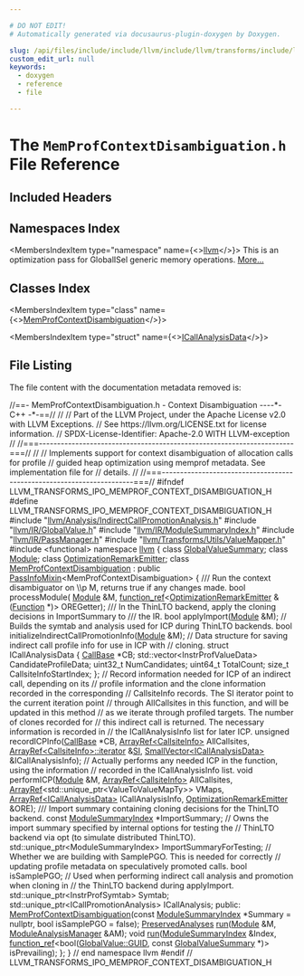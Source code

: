 ```yaml
---

# DO NOT EDIT!
# Automatically generated via docusaurus-plugin-doxygen by Doxygen.

slug: /api/files/include/include/llvm/include/llvm/transforms/include/llvm/transforms/ipo/memprofcontextdisambiguation-h
custom_edit_url: null
keywords:
  - doxygen
  - reference
  - file

---
```





# The `MemProfContextDisambiguation.h` File Reference

<DoxygenPage pluginConfig={pluginConfig}>



## Included Headers

<IncludesList>
<IncludesListItem
  filePath="llvm/Analysis/IndirectCallPromotionAnalysis.h"
  permalink="/docs/api/files/include/include/llvm/include/llvm/analysis/indirectcallpromotionanalysis-h"
  isLocal="true" />
<IncludesListItem
  filePath="llvm/IR/GlobalValue.h"
  permalink="/docs/api/files/include/include/llvm/include/llvm/ir/globalvalue-h"
  isLocal="true" />
<IncludesListItem
  filePath="llvm/IR/ModuleSummaryIndex.h"
  permalink="/docs/api/files/include/include/llvm/include/llvm/ir/modulesummaryindex-h"
  isLocal="true" />
<IncludesListItem
  filePath="llvm/IR/PassManager.h"
  permalink="/docs/api/files/include/include/llvm/include/llvm/ir/passmanager-h"
  isLocal="true" />
<IncludesListItem
  filePath="llvm/Transforms/Utils/ValueMapper.h"
  permalink="/docs/api/files/include/include/llvm/include/llvm/transforms/include/llvm/transforms/utils/valuemapper-h"
  isLocal="true" />
<IncludesListItem
  filePath="functional"
  permalink=""
  isLocal="false" />
</IncludesList>

## Namespaces Index

<MembersIndex>

<MembersIndexItem
  type="namespace"
  name={<><a href="/docs/api/namespaces/llvm">llvm</a></>}>
This is an optimization pass for GlobalISel generic memory operations. <a href="/docs/api/namespaces/llvm/#details">More...</a>
</MembersIndexItem>

</MembersIndex>

## Classes Index

<MembersIndex>

<MembersIndexItem
  type="class"
  name={<><a href="/docs/api/classes/llvm/memprofcontextdisambiguation">MemProfContextDisambiguation</a></>}>
</MembersIndexItem>

<MembersIndexItem
  type="struct"
  name={<><a href="/docs/api/structs/llvm/memprofcontextdisambiguation/icallanalysisdata">ICallAnalysisData</a></>}>
</MembersIndexItem>

</MembersIndex>


## File Listing

The file content with the documentation metadata removed is:

<ProgramListing>

<Link id="l00001" /><CodeLine lineNumber="1"><Highlight kind="comment">//==- MemProfContextDisambiguation.h - Context Disambiguation ----&#42;- C++ -&#42;-==//</Highlight><Highlight kind="normal"></Highlight></CodeLine>
<Link id="l00002" /><CodeLine lineNumber="2"><Highlight kind="normal"></Highlight><Highlight kind="comment">//</Highlight><Highlight kind="normal"></Highlight></CodeLine>
<Link id="l00003" /><CodeLine lineNumber="3"><Highlight kind="normal"></Highlight><Highlight kind="comment">// Part of the LLVM Project, under the Apache License v2.0 with LLVM Exceptions.</Highlight><Highlight kind="normal"></Highlight></CodeLine>
<Link id="l00004" /><CodeLine lineNumber="4"><Highlight kind="normal"></Highlight><Highlight kind="comment">// See https://llvm.org/LICENSE.txt for license information.</Highlight><Highlight kind="normal"></Highlight></CodeLine>
<Link id="l00005" /><CodeLine lineNumber="5"><Highlight kind="normal"></Highlight><Highlight kind="comment">// SPDX-License-Identifier: Apache-2.0 WITH LLVM-exception</Highlight><Highlight kind="normal"></Highlight></CodeLine>
<Link id="l00006" /><CodeLine lineNumber="6"><Highlight kind="normal"></Highlight><Highlight kind="comment">//</Highlight><Highlight kind="normal"></Highlight></CodeLine>
<Link id="l00007" /><CodeLine lineNumber="7"><Highlight kind="normal"></Highlight><Highlight kind="comment">//===----------------------------------------------------------------------===//</Highlight><Highlight kind="normal"></Highlight></CodeLine>
<Link id="l00008" /><CodeLine lineNumber="8"><Highlight kind="normal"></Highlight><Highlight kind="comment">//</Highlight><Highlight kind="normal"></Highlight></CodeLine>
<Link id="l00009" /><CodeLine lineNumber="9"><Highlight kind="normal"></Highlight><Highlight kind="comment">// Implements support for context disambiguation of allocation calls for profile</Highlight><Highlight kind="normal"></Highlight></CodeLine>
<Link id="l00010" /><CodeLine lineNumber="10"><Highlight kind="normal"></Highlight><Highlight kind="comment">// guided heap optimization using memprof metadata. See implementation file for</Highlight><Highlight kind="normal"></Highlight></CodeLine>
<Link id="l00011" /><CodeLine lineNumber="11"><Highlight kind="normal"></Highlight><Highlight kind="comment">// details.</Highlight><Highlight kind="normal"></Highlight></CodeLine>
<Link id="l00012" /><CodeLine lineNumber="12"><Highlight kind="normal"></Highlight><Highlight kind="comment">//</Highlight><Highlight kind="normal"></Highlight></CodeLine>
<Link id="l00013" /><CodeLine lineNumber="13"><Highlight kind="normal"></Highlight><Highlight kind="comment">//===----------------------------------------------------------------------===//</Highlight><Highlight kind="normal"></Highlight></CodeLine>
<Link id="l00014" /><CodeLine lineNumber="14"><Highlight kind="normal"></Highlight></CodeLine>
<Link id="l00015" /><CodeLine lineNumber="15"><Highlight kind="normal"></Highlight><Highlight kind="preprocessor">#ifndef LLVM&#95;TRANSFORMS&#95;IPO&#95;MEMPROF&#95;CONTEXT&#95;DISAMBIGUATION&#95;H</Highlight><Highlight kind="normal"></Highlight></CodeLine>
<Link id="l00016" /><CodeLine lineNumber="16"><Highlight kind="normal"></Highlight><Highlight kind="preprocessor">#define LLVM&#95;TRANSFORMS&#95;IPO&#95;MEMPROF&#95;CONTEXT&#95;DISAMBIGUATION&#95;H</Highlight><Highlight kind="normal"></Highlight></CodeLine>
<Link id="l00017" /><CodeLine lineNumber="17"><Highlight kind="normal"></Highlight></CodeLine>
<Link id="l00018" /><CodeLine lineNumber="18"><Highlight kind="normal"></Highlight><Highlight kind="preprocessor">#include &quot;<a href="/docs/api/files/include/include/llvm/include/llvm/analysis/indirectcallpromotionanalysis-h">llvm/Analysis/IndirectCallPromotionAnalysis.h</a>&quot;</Highlight><Highlight kind="normal"></Highlight></CodeLine>
<Link id="l00019" /><CodeLine lineNumber="19"><Highlight kind="normal"></Highlight><Highlight kind="preprocessor">#include &quot;<a href="/docs/api/files/include/include/llvm/include/llvm/ir/globalvalue-h">llvm/IR/GlobalValue.h</a>&quot;</Highlight><Highlight kind="normal"></Highlight></CodeLine>
<Link id="l00020" /><CodeLine lineNumber="20"><Highlight kind="normal"></Highlight><Highlight kind="preprocessor">#include &quot;<a href="/docs/api/files/include/include/llvm/include/llvm/ir/modulesummaryindex-h">llvm/IR/ModuleSummaryIndex.h</a>&quot;</Highlight><Highlight kind="normal"></Highlight></CodeLine>
<Link id="l00021" /><CodeLine lineNumber="21"><Highlight kind="normal"></Highlight><Highlight kind="preprocessor">#include &quot;<a href="/docs/api/files/include/include/llvm/include/llvm/ir/passmanager-h">llvm/IR/PassManager.h</a>&quot;</Highlight><Highlight kind="normal"></Highlight></CodeLine>
<Link id="l00022" /><CodeLine lineNumber="22"><Highlight kind="normal"></Highlight><Highlight kind="preprocessor">#include &quot;<a href="/docs/api/files/include/include/llvm/include/llvm/transforms/include/llvm/transforms/utils/valuemapper-h">llvm/Transforms/Utils/ValueMapper.h</a>&quot;</Highlight><Highlight kind="normal"></Highlight></CodeLine>
<Link id="l00023" /><CodeLine lineNumber="23"><Highlight kind="normal"></Highlight><Highlight kind="preprocessor">#include &lt;functional&gt;</Highlight><Highlight kind="normal"></Highlight></CodeLine>
<Link id="l00024" /><CodeLine lineNumber="24"><Highlight kind="normal"></Highlight></CodeLine>
<Link id="l00025" /><CodeLine lineNumber="25"><Highlight kind="normal"></Highlight><Highlight kind="keyword">namespace </Highlight><Highlight kind="normal"><a href="/docs/api/namespaces/llvm">llvm</a> &#123;</Highlight></CodeLine>
<Link id="l00026" /><CodeLine lineNumber="26"><Highlight kind="normal"></Highlight><Highlight kind="keyword">class </Highlight><Highlight kind="normal"><a href="/docs/api/classes/llvm/globalvaluesummary">GlobalValueSummary</a>;</Highlight></CodeLine>
<Link id="l00027" /><CodeLine lineNumber="27"><Highlight kind="normal"></Highlight><Highlight kind="keyword">class </Highlight><Highlight kind="normal"><a href="/docs/api/classes/llvm/module">Module</a>;</Highlight></CodeLine>
<Link id="l00028" /><CodeLine lineNumber="28"><Highlight kind="normal"></Highlight><Highlight kind="keyword">class </Highlight><Highlight kind="normal"><a href="/docs/api/classes/llvm/optimizationremarkemitter">OptimizationRemarkEmitter</a>;</Highlight></CodeLine>
<Link id="l00029" /><CodeLine lineNumber="29"><Highlight kind="normal"></Highlight></CodeLine>
<Link id="l00030" /><CodeLine lineNumber="30" lineLink="/docs/api/classes/llvm/memprofcontextdisambiguation"><Highlight kind="normal"></Highlight><Highlight kind="keyword">class </Highlight><Highlight kind="normal"><a href="/docs/api/classes/llvm/memprofcontextdisambiguation/#abfc69efe5e1b61e475c294e22e3601d5">MemProfContextDisambiguation</a></Highlight></CodeLine>
<Link id="l00031" /><CodeLine lineNumber="31"><Highlight kind="normal">    : </Highlight><Highlight kind="keyword">public</Highlight><Highlight kind="normal"> <a href="/docs/api/structs/llvm/passinfomixin">PassInfoMixin</a>&lt;MemProfContextDisambiguation&gt; &#123;</Highlight><Highlight kind="comment"></Highlight></CodeLine>
<Link id="l00032" /><CodeLine lineNumber="32"><Highlight kind="comment">  /// Run the context disambiguator on \\p M, returns true if any changes made.</Highlight><Highlight kind="normal"></Highlight></CodeLine>
<Link id="l00033" /><CodeLine lineNumber="33"><Highlight kind="normal">  </Highlight><Highlight kind="keywordtype">bool</Highlight><Highlight kind="normal"> processModule(</Highlight></CodeLine>
<Link id="l00034" /><CodeLine lineNumber="34"><Highlight kind="normal">      <a href="/docs/api/classes/llvm/module">Module</a> &amp;M,</Highlight></CodeLine>
<Link id="l00035" /><CodeLine lineNumber="35"><Highlight kind="normal">      <a href="/docs/api/classes/llvm/function-ref">function&#95;ref</a>&lt;<a href="/docs/api/classes/llvm/optimizationremarkemitter">OptimizationRemarkEmitter</a> &amp;(<a href="/docs/api/classes/llvm/function">Function</a> &#42;)&gt; OREGetter);</Highlight></CodeLine>
<Link id="l00036" /><CodeLine lineNumber="36"><Highlight kind="normal"></Highlight><Highlight kind="comment"></Highlight></CodeLine>
<Link id="l00037" /><CodeLine lineNumber="37"><Highlight kind="comment">  /// In the ThinLTO backend, apply the cloning decisions in ImportSummary to</Highlight></CodeLine>
<Link id="l00038" /><CodeLine lineNumber="38"><Highlight kind="comment">  /// the IR.</Highlight><Highlight kind="normal"></Highlight></CodeLine>
<Link id="l00039" /><CodeLine lineNumber="39"><Highlight kind="normal">  </Highlight><Highlight kind="keywordtype">bool</Highlight><Highlight kind="normal"> applyImport(<a href="/docs/api/classes/llvm/module">Module</a> &amp;M);</Highlight></CodeLine>
<Link id="l00040" /><CodeLine lineNumber="40"><Highlight kind="normal"></Highlight></CodeLine>
<Link id="l00041" /><CodeLine lineNumber="41"><Highlight kind="normal">  </Highlight><Highlight kind="comment">// Builds the symtab and analysis used for ICP during ThinLTO backends.</Highlight><Highlight kind="normal"></Highlight></CodeLine>
<Link id="l00042" /><CodeLine lineNumber="42"><Highlight kind="normal">  </Highlight><Highlight kind="keywordtype">bool</Highlight><Highlight kind="normal"> initializeIndirectCallPromotionInfo(<a href="/docs/api/classes/llvm/module">Module</a> &amp;M);</Highlight></CodeLine>
<Link id="l00043" /><CodeLine lineNumber="43"><Highlight kind="normal"></Highlight></CodeLine>
<Link id="l00044" /><CodeLine lineNumber="44"><Highlight kind="normal">  </Highlight><Highlight kind="comment">// Data structure for saving indirect call profile info for use in ICP with</Highlight><Highlight kind="normal"></Highlight></CodeLine>
<Link id="l00045" /><CodeLine lineNumber="45"><Highlight kind="normal">  </Highlight><Highlight kind="comment">// cloning.</Highlight><Highlight kind="normal"></Highlight></CodeLine>
<Link id="l00046" /><CodeLine lineNumber="46"><Highlight kind="normal">  </Highlight><Highlight kind="keyword">struct </Highlight><Highlight kind="normal">ICallAnalysisData &#123;</Highlight></CodeLine>
<Link id="l00047" /><CodeLine lineNumber="47"><Highlight kind="normal">    <a href="/docs/api/classes/llvm/callbase">CallBase</a> &#42;CB;</Highlight></CodeLine>
<Link id="l00048" /><CodeLine lineNumber="48"><Highlight kind="normal">    std::vector&lt;InstrProfValueData&gt; CandidateProfileData;</Highlight></CodeLine>
<Link id="l00049" /><CodeLine lineNumber="49"><Highlight kind="normal">    uint32&#95;t NumCandidates;</Highlight></CodeLine>
<Link id="l00050" /><CodeLine lineNumber="50"><Highlight kind="normal">    uint64&#95;t TotalCount;</Highlight></CodeLine>
<Link id="l00051" /><CodeLine lineNumber="51"><Highlight kind="normal">    </Highlight><Highlight kind="keywordtype">size&#95;t</Highlight><Highlight kind="normal"> CallsiteInfoStartIndex;</Highlight></CodeLine>
<Link id="l00052" /><CodeLine lineNumber="52"><Highlight kind="normal">  &#125;;</Highlight></CodeLine>
<Link id="l00053" /><CodeLine lineNumber="53"><Highlight kind="normal"></Highlight></CodeLine>
<Link id="l00054" /><CodeLine lineNumber="54"><Highlight kind="normal">  </Highlight><Highlight kind="comment">// Record information needed for ICP of an indirect call, depending on its</Highlight><Highlight kind="normal"></Highlight></CodeLine>
<Link id="l00055" /><CodeLine lineNumber="55"><Highlight kind="normal">  </Highlight><Highlight kind="comment">// profile information and the clone information recorded in the corresponding</Highlight><Highlight kind="normal"></Highlight></CodeLine>
<Link id="l00056" /><CodeLine lineNumber="56"><Highlight kind="normal">  </Highlight><Highlight kind="comment">// CallsiteInfo records. The SI iterator point to the current iteration point</Highlight><Highlight kind="normal"></Highlight></CodeLine>
<Link id="l00057" /><CodeLine lineNumber="57"><Highlight kind="normal">  </Highlight><Highlight kind="comment">// through AllCallsites in this function, and will be updated in this method</Highlight><Highlight kind="normal"></Highlight></CodeLine>
<Link id="l00058" /><CodeLine lineNumber="58"><Highlight kind="normal">  </Highlight><Highlight kind="comment">// as we iterate through profiled targets. The number of clones recorded for</Highlight><Highlight kind="normal"></Highlight></CodeLine>
<Link id="l00059" /><CodeLine lineNumber="59"><Highlight kind="normal">  </Highlight><Highlight kind="comment">// this indirect call is returned. The necessary information is recorded in</Highlight><Highlight kind="normal"></Highlight></CodeLine>
<Link id="l00060" /><CodeLine lineNumber="60"><Highlight kind="normal">  </Highlight><Highlight kind="comment">// the ICallAnalysisInfo list for later ICP.</Highlight><Highlight kind="normal"></Highlight></CodeLine>
<Link id="l00061" /><CodeLine lineNumber="61"><Highlight kind="normal">  </Highlight><Highlight kind="keywordtype">unsigned</Highlight><Highlight kind="normal"> recordICPInfo(<a href="/docs/api/classes/llvm/callbase">CallBase</a> &#42;CB, <a href="/docs/api/classes/llvm/arrayref">ArrayRef&lt;CallsiteInfo&gt;</a> AllCallsites,</Highlight></CodeLine>
<Link id="l00062" /><CodeLine lineNumber="62"><Highlight kind="normal">                         <a href="/docs/api/classes/llvm/arrayref/#a9b76b9e6f7d06ec15424e309cf440114">ArrayRef&lt;CallsiteInfo&gt;::iterator</a> &amp;<a href="/docs/api/namespaces/llvm/si">SI</a>,</Highlight></CodeLine>
<Link id="l00063" /><CodeLine lineNumber="63"><Highlight kind="normal">                         <a href="/docs/api/classes/llvm/smallvector">SmallVector&lt;ICallAnalysisData&gt;</a> &amp;ICallAnalysisInfo);</Highlight></CodeLine>
<Link id="l00064" /><CodeLine lineNumber="64"><Highlight kind="normal"></Highlight></CodeLine>
<Link id="l00065" /><CodeLine lineNumber="65"><Highlight kind="normal">  </Highlight><Highlight kind="comment">// Actually performs any needed ICP in the function, using the information</Highlight><Highlight kind="normal"></Highlight></CodeLine>
<Link id="l00066" /><CodeLine lineNumber="66"><Highlight kind="normal">  </Highlight><Highlight kind="comment">// recorded in the ICallAnalysisInfo list.</Highlight><Highlight kind="normal"></Highlight></CodeLine>
<Link id="l00067" /><CodeLine lineNumber="67"><Highlight kind="normal">  </Highlight><Highlight kind="keywordtype">void</Highlight><Highlight kind="normal"> performICP(<a href="/docs/api/classes/llvm/module">Module</a> &amp;M, <a href="/docs/api/classes/llvm/arrayref">ArrayRef&lt;CallsiteInfo&gt;</a> AllCallsites,</Highlight></CodeLine>
<Link id="l00068" /><CodeLine lineNumber="68"><Highlight kind="normal">                  <a href="/docs/api/classes/llvm/arrayref">ArrayRef</a>&lt;std::unique&#95;ptr&lt;ValueToValueMapTy&gt;&gt; VMaps,</Highlight></CodeLine>
<Link id="l00069" /><CodeLine lineNumber="69"><Highlight kind="normal">                  <a href="/docs/api/classes/llvm/arrayref">ArrayRef&lt;ICallAnalysisData&gt;</a> ICallAnalysisInfo,</Highlight></CodeLine>
<Link id="l00070" /><CodeLine lineNumber="70"><Highlight kind="normal">                  <a href="/docs/api/classes/llvm/optimizationremarkemitter">OptimizationRemarkEmitter</a> &amp;ORE);</Highlight></CodeLine>
<Link id="l00071" /><CodeLine lineNumber="71"><Highlight kind="normal"></Highlight><Highlight kind="comment"></Highlight></CodeLine>
<Link id="l00072" /><CodeLine lineNumber="72"><Highlight kind="comment">  /// Import summary containing cloning decisions for the ThinLTO backend.</Highlight><Highlight kind="normal"></Highlight></CodeLine>
<Link id="l00073" /><CodeLine lineNumber="73"><Highlight kind="normal">  </Highlight><Highlight kind="keyword">const</Highlight><Highlight kind="normal"> <a href="/docs/api/classes/llvm/modulesummaryindex">ModuleSummaryIndex</a> &#42;ImportSummary;</Highlight></CodeLine>
<Link id="l00074" /><CodeLine lineNumber="74"><Highlight kind="normal"></Highlight></CodeLine>
<Link id="l00075" /><CodeLine lineNumber="75"><Highlight kind="normal">  </Highlight><Highlight kind="comment">// Owns the import summary specified by internal options for testing the</Highlight><Highlight kind="normal"></Highlight></CodeLine>
<Link id="l00076" /><CodeLine lineNumber="76"><Highlight kind="normal">  </Highlight><Highlight kind="comment">// ThinLTO backend via opt (to simulate distributed ThinLTO).</Highlight><Highlight kind="normal"></Highlight></CodeLine>
<Link id="l00077" /><CodeLine lineNumber="77"><Highlight kind="normal">  std::unique&#95;ptr&lt;ModuleSummaryIndex&gt; ImportSummaryForTesting;</Highlight></CodeLine>
<Link id="l00078" /><CodeLine lineNumber="78"><Highlight kind="normal"></Highlight></CodeLine>
<Link id="l00079" /><CodeLine lineNumber="79"><Highlight kind="normal">  </Highlight><Highlight kind="comment">// Whether we are building with SamplePGO. This is needed for correctly</Highlight><Highlight kind="normal"></Highlight></CodeLine>
<Link id="l00080" /><CodeLine lineNumber="80"><Highlight kind="normal">  </Highlight><Highlight kind="comment">// updating profile metadata on speculatively promoted calls.</Highlight><Highlight kind="normal"></Highlight></CodeLine>
<Link id="l00081" /><CodeLine lineNumber="81"><Highlight kind="normal">  </Highlight><Highlight kind="keywordtype">bool</Highlight><Highlight kind="normal"> isSamplePGO;</Highlight></CodeLine>
<Link id="l00082" /><CodeLine lineNumber="82"><Highlight kind="normal"></Highlight></CodeLine>
<Link id="l00083" /><CodeLine lineNumber="83"><Highlight kind="normal">  </Highlight><Highlight kind="comment">// Used when performing indirect call analysis and promotion when cloning in</Highlight><Highlight kind="normal"></Highlight></CodeLine>
<Link id="l00084" /><CodeLine lineNumber="84"><Highlight kind="normal">  </Highlight><Highlight kind="comment">// the ThinLTO backend during applyImport.</Highlight><Highlight kind="normal"></Highlight></CodeLine>
<Link id="l00085" /><CodeLine lineNumber="85"><Highlight kind="normal">  std::unique&#95;ptr&lt;InstrProfSymtab&gt; Symtab;</Highlight></CodeLine>
<Link id="l00086" /><CodeLine lineNumber="86"><Highlight kind="normal">  std::unique&#95;ptr&lt;ICallPromotionAnalysis&gt; ICallAnalysis;</Highlight></CodeLine>
<Link id="l00087" /><CodeLine lineNumber="87"><Highlight kind="normal"></Highlight></CodeLine>
<Link id="l00088" /><CodeLine lineNumber="88"><Highlight kind="normal"></Highlight><Highlight kind="keyword">public</Highlight><Highlight kind="normal">:</Highlight></CodeLine>
<Link id="l00089" /><CodeLine lineNumber="89"><Highlight kind="normal">  <a href="/docs/api/classes/llvm/memprofcontextdisambiguation/#abfc69efe5e1b61e475c294e22e3601d5">MemProfContextDisambiguation</a>(</Highlight><Highlight kind="keyword">const</Highlight><Highlight kind="normal"> <a href="/docs/api/classes/llvm/modulesummaryindex">ModuleSummaryIndex</a> &#42;Summary = </Highlight><Highlight kind="keyword">nullptr</Highlight><Highlight kind="normal">,</Highlight></CodeLine>
<Link id="l00090" /><CodeLine lineNumber="90"><Highlight kind="normal">                               </Highlight><Highlight kind="keywordtype">bool</Highlight><Highlight kind="normal"> isSamplePGO = </Highlight><Highlight kind="keyword">false</Highlight><Highlight kind="normal">);</Highlight></CodeLine>
<Link id="l00091" /><CodeLine lineNumber="91"><Highlight kind="normal"></Highlight></CodeLine>
<Link id="l00092" /><CodeLine lineNumber="92"><Highlight kind="normal">  <a href="/docs/api/classes/llvm/preservedanalyses">PreservedAnalyses</a> <a href="/docs/api/classes/llvm/memprofcontextdisambiguation/#ac43814024a542d89728f88411b553e6d">run</a>(<a href="/docs/api/classes/llvm/module">Module</a> &amp;M, <a href="/docs/api/namespaces/llvm/#af9c9208365fd9ce11392b4d79485e259">ModuleAnalysisManager</a> &amp;AM);</Highlight></CodeLine>
<Link id="l00093" /><CodeLine lineNumber="93"><Highlight kind="normal"></Highlight></CodeLine>
<Link id="l00094" /><CodeLine lineNumber="94"><Highlight kind="normal">  </Highlight><Highlight kind="keywordtype">void</Highlight><Highlight kind="normal"> <a href="/docs/api/classes/llvm/memprofcontextdisambiguation/#ac43814024a542d89728f88411b553e6d">run</a>(<a href="/docs/api/classes/llvm/modulesummaryindex">ModuleSummaryIndex</a> &amp;Index,</Highlight></CodeLine>
<Link id="l00095" /><CodeLine lineNumber="95"><Highlight kind="normal">           <a href="/docs/api/classes/llvm/function-ref">function&#95;ref</a>&lt;</Highlight><Highlight kind="keywordtype">bool</Highlight><Highlight kind="normal">(<a href="/docs/api/classes/llvm/globalvalue/#a3af0428ec6e48cb2f05c199b7b9f7e07">GlobalValue::GUID</a>, </Highlight><Highlight kind="keyword">const</Highlight><Highlight kind="normal"> <a href="/docs/api/classes/llvm/globalvaluesummary">GlobalValueSummary</a> &#42;)&gt;</Highlight></CodeLine>
<Link id="l00096" /><CodeLine lineNumber="96"><Highlight kind="normal">               isPrevailing);</Highlight></CodeLine>
<Link id="l00097" /><CodeLine lineNumber="97"><Highlight kind="normal">&#125;;</Highlight></CodeLine>
<Link id="l00098" /><CodeLine lineNumber="98"><Highlight kind="normal">&#125; </Highlight><Highlight kind="comment">// end namespace llvm</Highlight><Highlight kind="normal"></Highlight></CodeLine>
<Link id="l00099" /><CodeLine lineNumber="99"><Highlight kind="normal"></Highlight></CodeLine>
<Link id="l00100" /><CodeLine lineNumber="100"><Highlight kind="normal"></Highlight><Highlight kind="preprocessor">#endif </Highlight><Highlight kind="comment">// LLVM&#95;TRANSFORMS&#95;IPO&#95;MEMPROF&#95;CONTEXT&#95;DISAMBIGUATION&#95;H</Highlight><Highlight kind="normal"></Highlight></CodeLine>

</ProgramListing>

</DoxygenPage>
